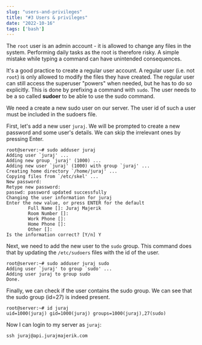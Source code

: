 ```yaml
---
slug: "users-and-privileges"
title: "#3 Users & privileges"
date: "2022-10-16"
tags: ['bash']
---
```

The ```root``` user is an admin account - it is allowed to change any files in the system. Performing daily tasks as the root is therefore risky. A simple mistake while typing a command can have unintended consequences.

It's a good practice to create a regular user account. A regular user (i.e. not ```root```) is only allowed to modify the files they have created. The regular user can still access the superuser "powers" when needed, but he has to do so explicitly. This is done by prefixing a command with ```sudo```. The user needs to be a so called __sudoer__ to be able to use the sudo command.

We need a create a new sudo user on our server. The user id of such a user must be included in the sudoers file.

First, let's add a new user ```juraj```. We will be prompted to create a new password and some user's details. We can skip the irrelevant ones by pressing Enter.
```
root@server:~# sudo adduser juraj
Adding user `juraj' ...
Adding new group `juraj' (1000) ...
Adding new user `juraj' (1000) with group `juraj' ...
Creating home directory `/home/juraj' ...
Copying files from `/etc/skel' ...
New password: 
Retype new password: 
passwd: password updated successfully
Changing the user information for juraj
Enter the new value, or press ENTER for the default
        Full Name []: Juraj Majerik
        Room Number []: 
        Work Phone []: 
        Home Phone []: 
        Other []: 
Is the information correct? [Y/n] Y
```

Next, we need to add the new user to the ```sudo``` group. This command does that by updating the ```/etc/sudoers``` files with the id of the user.
```
root@server:~# sudo adduser juraj sudo
Adding user `juraj' to group `sudo' ...
Adding user juraj to group sudo
Done.
```

Finally, we can check if the user contains the sudo group. We can see that the sudo group (id=27) is indeed present.
```
root@server:~# id juraj
uid=1000(juraj) gid=1000(juraj) groups=1000(juraj),27(sudo)
```

Now I can login to my server as ```juraj```:

```
ssh juraj@api.jurajmajerik.com
```
